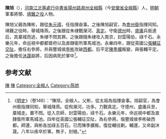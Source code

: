 {{Other uses|陈旭}}
'''陳旭'''（{{bd|？||1410年|catIdx=}}），[[河南江北等處行中書省|河南江北等處行中書省]][[揚州路|揚州路]][[滁州|滁州]][[全椒縣|全椒縣]]（今[[安徽省|安徽省]][[全椒縣|全椒縣]]）人，[[明朝|明朝]]軍事將領、[[靖難之役|靖難之役]]人物。

陳旭父親為陳彬，跟從[[朱元璋|朱元璋]]，任指揮僉事。之後陳旭嗣官，為[[會州衛|會州衛]]指揮同知。靖難之役時，舉城降燕。之後跟從朱棣戰灤河、[[真定|真定]]。守衛[[德州|德州]]時，[[盛庸|盛庸]]兵抵達后，其棄城而逃，朱棣不問其罪。之後跟隨朱棣攻入南京，封雲陽伯，祿千石。永樂元年，命巡視中都都督府以及直隸衛所軍馬城池。永樂四年，跟從英國公[[張輔_(明朝)|張輔]][[明與大虞戰爭|征交阯]]，擔任右參將，并與豐城侯[[李彬_(明將領)|李彬]]攻破[[西都|西都]]。后平定[[陳季擴|陳季擴]]叛變，與張輔平定。之後擔任[[沐晟|沐晟]]副將，后因病死於軍中<ref>《[[明史|明史]]》（卷146）：“陳旭，全椒人。父彬，從太祖為指揮僉事。旭嗣官，為會州衛指揮同知，舉城降燕。從徇灤河，功多。力戰真定。守德州，盛庸兵至，棄城走。置不問。從入京師，封雲陽伯，祿千石。永樂元年，命巡視中都及直隸衛所軍馬城池。四年從英國公張輔征交阯，為右參將。偕豐城侯李彬破西都。師還，與彬各加祿五百石。已而陳季擴叛，復從輔往剿。輔還，又命副沐晟。八年以疾卒於軍。無子，封絕。”</ref>。

==参考文献==
{{wikisource|明史/卷146}}
<div class="references-small">
<references />
</div>

{{明朝人物小作品}}

[[Category:明朝軍事人物|陳]]
[[Category:靖難之役人物|陳]]
[[Category:全椒人|Category:全椒人]]
[[Category:陈姓|Category:陈姓]]